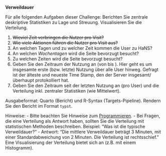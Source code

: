 
**Verweildauer**


Für alle folgenden Aufgaben dieser Challenge:  Berichten Sie zentrale deskriptive Statistiken zu Lage und Streuung. Visualisieren Sie die Verteilung. 


1. ~~Wieviel Zeit verbringen die Nutzer pro Visit?~~
2. ~~Wie viele Aktionen führen die Nutzer pro Visit aus?~~
3. An welchen Tagen und zu welcher Zeit kommen die User zu HaNS?
4. An welchen *Wochentagen* wird die Seite bevorzugt besucht?
5. Zu welchen Zeiten wird die Seite bevorzugt besucht?
6. Geben Sie den Zeitraum der Nutzung an (von <Datum des ersten Visits> bis <Datum des letzten Visits>). Hier geht es um insgesamte erste (bzw. letzte) Nutzung über alle User hinweg. Gefragt ist der älteste und neueste Time Stamp, den der Server insgesamt/überhaupt protokolliert hat.
7. Geben Sie den Zeitraum seit der letzten Nutzung an (pro User) und die Verteilung inkl. zentraler Statistiken (wie Mittelwert).



Ausgabeformat: Quarto (Bericht) und R-Syntax (Targets-Pipeline). Rendern Sie den Bericht im Format `typst`.

Hinweise:
- Bitte beachten Sie Hinweise zum [Programmieren](https://hinweisbuch.netlify.app/109-hinweise-programmieren).
- Bei Fragen, die eine Verteilung als Antwort haben, sollten Sie die Verteilung mit statistischen Methoden beschreiben. Beispiel: "Was ist die typische Verweildauer?" - Antwort: "Die mittlere Verweildauer beträgt 3 Minuten, mit einer Standardabweichung von 2 Minuten. Die Verteilung ist rechtsschief." Eine Visualisierung der Verteilung bietet sich an (z.B. mit einem Histogramm).